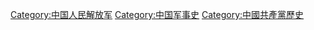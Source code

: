 {{Catmore}}

[[Category:中国人民解放军|Category:中国人民解放军]]
[[Category:中国军事史|Category:中国军事史]]
[[Category:中國共產黨歷史|Category:中國共產黨歷史]]